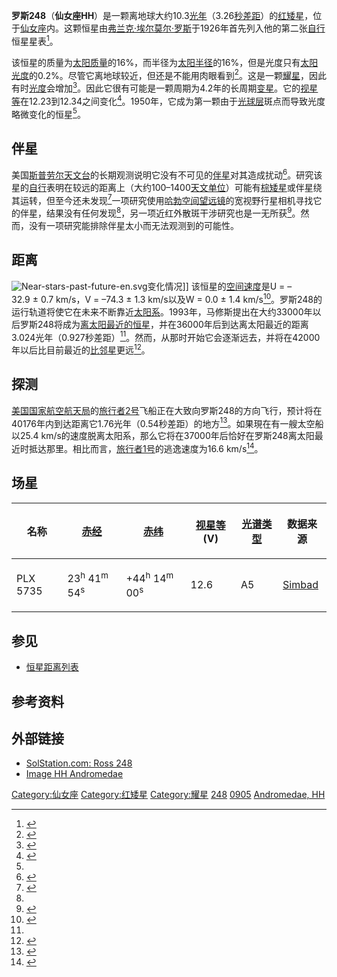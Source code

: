 {{noteTA
|1=zh-cn:旅行者; zh-tw:航海家; zh-hk:航行者;
|G1=Astronomy
}}
{{Starbox begin
| name=罗斯248 }}
{{Starbox observe
| epoch=J2000
| constell=[[仙女座|仙女座]]
| ra={{RA|23|41|54.99}}<ref name="2MASS">{{cite book
  | author=Cutri, R. M. ''et al''
  | publisher=NASA/IPAC
  | title=2MASS All Sky Catalog of point sources
  | bibcode=2003tmc..book.....C |date=June 2003}}</ref>
| dec={{DEC|+44|10|40.8}}<ref name="2MASS"/>
| appmag_v=12.29<ref name="SIMBAD">{{cite web
  | title=V* HH And – Flare Star | work=SIMBADa
  | publisher=Centre de Données astronomiques de Strasbourg | url=http://simbad.u-strasbg.fr/simbad/sim-basic?Ident=V*+HH+And
  | accessdate=2009-09-06 }}</ref> }}
{{Starbox character
| class=M6e<ref name="mnras374">{{cite journal
  | author=Cenarro, A. J. | pages=664–690
  | title=Medium-resolution Isaac Newton Telescope Library of Empirical Spectra – II. The Stellar Atmospheric Parameters | journal=Monthly Notices of the Royal Astronomical Society | volume=374 | issue=2
  | doi=10.1111/j.1365-2966.2006.11196.x
  | year=2007
  | last2=Peletier
  | first2=R. F.
  | last3=Sánchez–blázquez
  | first3=P.
  | last4=Selam
  | first4=S. O.
  | last5=Toloba
  | first5=E.
  | last6=Cardiel
  | first6=N.
  | last7=Falcón–barroso
  | first7=J.
  | last8=Gorgas
  | first8=J.
  | last9=Jiménez-Vicente
  | first9=J. | bibcode=2007MNRAS.374..664C|arxiv = astro-ph/0611618 }}</ref>
| b-v=+1.92<ref name="SIMBAD"/>
| u-b=+1.48<ref name="SIMBAD"/>
| variable=[[耀星|耀星]] }}
{{Starbox astrometry
| radial_v=-81<ref>{{cite book
  | last=Wilson | first=Ralph Elmer | year=1953
  | title=General Catalogue of Stellar Radial Velocities
  | publisher=Carnegie Institution of Washington
  | location=Washington | bibcode=1953QB901.W495..... }}</ref>
| prop_mo_ra=111<ref name="apj129">{{cite journal
  | author=Lépine, Sébastien; Shara, Michael M
  | title=A Catalog of Northern Stars with Annual Proper Motions Larger than 0.15" (LSPM-NORTH Catalog)
  | journal=The Astronomical Journal | volume=129
  | issue=3 | pages=1483–1522 | doi=10.1086/427854 | bibcode=2005AJ....129.1483L|arxiv = astro-ph/0412070 |date=March 2005}}</ref>
| prop_mo_dec=-1584<ref name="apj129"/>
| parallax=316.80<!-- Note this value is straight from the source ("apjss82"), rather than from SIMBAD. -->
| absmag_v=14.79<ref name="apj119">{{cite journal
  | author=Schroeder, Daniel J. | year=2000 
  | title=A Search for Faint Companions to Nearby Stars Using the Wide Field Planetary Camera 2
  | url=https://archive.org/details/sim_astronomical-journal_2000-02_119_2/page/906 | journal=The Astronomical Journal | volume=119
  | pages=906–922 | doi=10.1086/301227
  | last2=Golimowski
  | first2=David A.
  | last3=Brukardt
  | first3=Ryan A.
  | last4=Burrows
  | first4=Christopher J.
  | last5=Caldwell
  | first5=John J.
  | last6=Fastie
  | first6=William G.
  | last7=Ford
  | first7=Holland C.
  | last8=Hesman
  | first8=Brigette
  | last9=Kletskin
  | first9=Ilona | bibcode=2000AJ....119..906S}}</ref>
| p_error=1.10
| parallax_footnote= }}
{{Starbox detail
| mass=0.12<ref name="RECONS">{{cite web
 |publisher   = [[Research_Consortium_on_Nearby_Stars|Research Consortium on Nearby Stars]]
 |date        = 2009-01-01
 |title       = The One Hundred Nearest Star Systems
 |url         = http://www.chara.gsu.edu/RECONS/TOP100.posted.htm
 |accessdate  = 2009-09-06
 |deadurl     = yes
 |archiveurl  = https://www.webcitation.org/67eTwFUKg?url=http://www.chara.gsu.edu/RECONS/TOP100.posted.htm
 |archivedate = 2012-05-14
}}</ref>
| radius=0.16<ref>{{cite journal
  | author=Johnson, H. M.; Wright, C. D.
  | title=Predicted infrared brightness of stars within 25 parsecs of the Sun
  | journal=Astrophysical Journal Supplement Series
  | volume=53 | pages=643–711 | doi=10.1086/190905
| bibcode=1983ApJS...53..643J
|date=November 1983}} See p. 705.</ref>
| luminosity=0.0018<ref>{{cite journal
  | last=West | first=Frederick R.
  | title=Monitoring Nearby Stars for Transits by Extrasolar Jovial Planets, II: Transits of M-Type (Red) Dwarf Stars by Close Extrasolar Giant (Jovian) Planets
  | journal=The Journal of the American Association of Variable Star Observers | volume=27 | issue=1
  | pages=77–78 | bibcode=1999JAVSO..27...77W |date=June 1999}}</ref>
| temperature=2,799<ref name="mnras374"/>
| gravity=5.12<ref name="mnras374"/>
| metal=
| rotation=''v'' sin ''i'' < 3 km/s<ref>{{cite journal
  | author=Reiners, A.; Basri, G. | title=The First Direct Measurements of Surface Magnetic Fields on Very Low Mass Stars
  | journal=The Astrophysical Journal | volume=656
  | issue=2 | pages=1121–1135 | doi=10.1086/510304 | bibcode=2007ApJ...656.1121R|arxiv = astro-ph/0610365 |date=February 2007}}</ref>
| age= }}
{{Starbox catalog
| names=HH Andromedae, HH And, [[General_Catalogue_of_Trigonometric_Parallaxes|GCTP]] 5736.00, [[Gliese_Catalogue_of_Nearby_Stars|GJ]] 905, [[Henry_L._Giclas_catalogue|Gl]] 171-010, [[Luyten_Half-Second_catalogue|LHS]] 549, [[2MASS|2MASS]] J23415498+4410407.<ref name="SIMBAD"/> }}
{{Starbox end}}
'''罗斯248'''（'''仙女座HH'''）是一颗离地球大约10.3[[光年|光年]]（3.26[[秒差距|秒差距]]）的[[红矮星|红矮星]]，位于[[仙女座|仙女座]]内。这颗恒星由[[弗兰克·埃尔莫尔·罗斯|弗兰克·埃尔莫尔·罗斯]]于1926年首先列入他的第二张[[自行|自行]]恒星星表<ref>{{cite journal
  | last=Ross | first=Frank E. | title=New proper-motion stars, (second list)
  | journal=Astronomical Journal | volume=36
  | issue=856 | pages=124–128 | doi=10.1086/104699 | bibcode=1926AJ.....36..124R|date=February 1926}}</ref>。

该恒星的质量为[[太阳质量|太阳质量]]的16%，而半径为[[太阳半径|太阳半径]]的16%，但是光度只有[[太阳光度|太阳光度]]的0.2%。尽管它离地球较近，但还是不能用肉眼看到<ref>{{citation
 | first=Sudhir K. | last=Routray | year=2004
 | title=Light Years Away: The Whole Creation at a Glance
 | publisher=iUniverse | page=31 | isbn=0595335829
 | url=http://books.google.com/books?id=BES00I8VayEC&pg=PA31 }}</ref>。这是一颗[[耀星|耀星]]，因此有时[[光度|光度]]会增加<ref>{{cite conference
  | author=Poveda, Arcadio; Allen, Christine; Herrera, Miguel Angel | title=Chromospheric Activity, Stellar Winds and Red Stragglers | volume=5 | year=1996
  | booktitle=Workshop on Colliding Winds in Binary Stars to Honor Jorge Sahade | pages=16–20
  | publisher=Universidad Nacional Autonoma de Mexico }}</ref>。因此它很有可能是一颗周期为4.2年的长周期[[变星|变星]]。它的[[视星等|视星等]]在12.23到12.34之间变化<ref>{{cite journal
  | last=Weis | first=Edward W. | title=Long term variability in dwarf M stars
  | journal=Astronomical Journal | volume=107 | issue=3
  | pages=1135–1140 | doi=10.1086/116925 | bibcode=1994AJ....107.1135W|date=March 1994}}</ref>。1950年，它成为第一颗由于[[光球层|光球层]]斑点而导致光度略微变化的恒星<ref name="ssr22"/>。

==伴星==
美国[[斯普劳尔天文台|斯普劳尔天文台]]的长期观测说明它没有不可见的[[伴星|伴星]]对其造成扰动<ref name="ssr22">{{cite journal
  | last=Lippincott | first=S. L.
  | title=Astrometric search for unseen stellar and sub-stellar companions to nearby stars and the possibility of their detection
  | journal=Space Science Reviews | volume=22
  | pages=153–189
  | doi=10.1007/BF00212072 | bibcode=1978SSRv...22..153L|date=July 1978}}</ref>。研究该星的[[自行|自行]]表明在较远的距离上（大约100–1400[[天文单位|天文单位]]）可能有[[棕矮星|棕矮星]]或伴星绕其运转，但至今还未发现<ref>{{cite journal
  | author=Hinz, Joannah L. ''et al'' | title=A Near-Infrared, Wide-Field, Proper-Motion Search for Brown Dwarfs
  | journal=The Astronomical Journal | volume=123
  | issue=4 | pages=2027–2032 | doi=10.1086/339555 | bibcode=2002AJ....123.2027H|arxiv = astro-ph/0201140 |date=February 2002}}</ref>一项研究使用[[哈勃空间望远镜|哈勃空间望远镜]]的宽视野行星相机寻找它的伴星，结果没有任何发现<ref name="apj119"/>，另一项近红外散斑干涉研究也是一无所获<ref>{{cite journal
  | author=Leinert, C.; Henry, T.; Glindemann, A.; McCarthy, D. W., Jr. | title=A search for companions to nearby southern M dwarfs with near-infrared speckle interferometry
  | url=https://archive.org/details/sim_astronomy-and-astrophysics_1997-09_325_1/page/159 | journal=Astronomy and Astrophysics | volume=325
  | pages=159–166 | bibcode=1997A&A...325..159L |date=September 1997}}</ref>。然而，没有一项研究能排除伴星太小而无法观测到的可能性。

==距离==
[[File:Near-stars-past-future-en.svg|left]]变化情况]]
该恒星的[[恆星運動學#空間速度|空间速度]]是U = –32.9 ± 0.7 km/s，V = –74.3 ± 1.3 km/s以及W = 0.0 ± 1.4 km/s<ref name="apjss82">{{cite journal
  | last=Leggett | first=S. K.
  | title=Infrared colors of low-mass stars
  | journal=Astrophysical Journal Supplement Series
  | volume=82 | issue=1 | pages=351–394 | doi=10.1086/191720 | bibcode=1992ApJS...82..351L|date=September 1992}}</ref>。罗斯248的运行轨道将使它在未来不断靠近[[太阳系|太阳系]]。1993年，马修斯提出在大约33000年以后罗斯248将成为[[恒星距离列表|离太阳最近的恒星]]，并在36000年后到达离太阳最近的距离3.024光年（0.927秒差距）<ref name=Matthews1993/>。然而，从那时开始它会逐渐远去，并将在42000年以后比目前最近的[[比邻星|比邻星]]更远<ref name=Matthews1993>{{cite journal
  | journal=The Royal Astronomical Society Quarterly Journal
  | last=Matthews | first=R. A. J. | title=The Close Approach of Stars in the Solar Neighborhood
  | volume=35 | issue=1 | pages=1 | date=Spring 1994
  | bibcode=1994QJRAS..35....1M }}</ref>。

==探测==
[[美国国家航空航天局|美国国家航空航天局]]的[[旅行者2号|旅行者2号]]飞船正在大致向罗斯248的方向飞行，预计将在40176年内到达距离它1.76光年（0.54秒差距）的地方<ref>{{cite book
  | first=Mark | last=Littmann | year=2004 | title=Planets Beyond: Discovering the Outer Solar System
  | url=https://archive.org/details/planetsbeyonddis00mlit | page=[https://archive.org/details/planetsbeyonddis00mlit/page/n94 167]  | publisher=Courier Dover Publications
  | isbn=0486436020 }}</ref>。如果現在有一艘太空船以25.4 km/s的速度脱离太阳系，那么它将在37000年后恰好在罗斯248离太阳最近时抵达那里。相比而言，[[旅行者1号|旅行者1号]]的逃逸速度为16.6 km/s<ref>{{cite
  | title=A Suggested Future Space Mission to the Low-Luminosity Star Ross 248=Gliese 905
  | last=West | first=F. R. | journal=Bulletin of the American Astronomical Society | volume=17 | page=552
  | bibcode=1985BAAS...17..552W |date=March 1985}}</ref>。

==场星==
<!-- This a star located nearly along the line of sight to Ross 248, but it is not physically associated. -->
{| border="0" width="100%" cellpadding="2" cellspacing="1" style="float:right; margin-right:0.5em; background:#CDC9C9;"
! colspan="1" | 名称 || [[赤经|赤经]] || [[赤纬|赤纬]] || [[视星等|视星等]] (V) || [[光谱类型|光谱类型]] || 数据来源
|- bgcolor="#FFFAFA"
| PLX 5735 || 23<sup>h</sup> 41<sup>m</sup> 54<sup>s</sup> || +44<sup>h</sup> 14<sup>m</sup> 00<sup>s</sup> || 12.6 || A5 || [http://simbad.u-strasbg.fr/simbad/sim-id?protocol=html&Ident=CSI%2B43-23394+2&NbIdent=1&Radius=2&Radius.unit=arcmin&submit=submit+id Simbad]
|}
{{clear}}
==参见==
*[[恒星距离列表|恒星距离列表]]

==参考资料==
{{reflist|2}}

==外部链接==
*[http://www.solstation.com/stars/ross248.htm SolStation.com: Ross 248]
*[http://aladin.u-strasbg.fr/AladinPreview?-c=23+41+55.01%2B44+10+38.9&ident=V*+HH+And&submit=Aladin+previewer Image HH Andromedae]

{{10到15光年内的恒星系统}}
{{仙女座恒星}}

[[Category:仙女座|Category:仙女座]]
[[Category:红矮星|Category:红矮星]]
[[Category:耀星|Category:耀星]]
[[Category:罗斯天体|248]]
[[Category:格利泽和GJ天体|0905]]
[[Category:以变星命名法命名的天体|Andromedae, HH]]